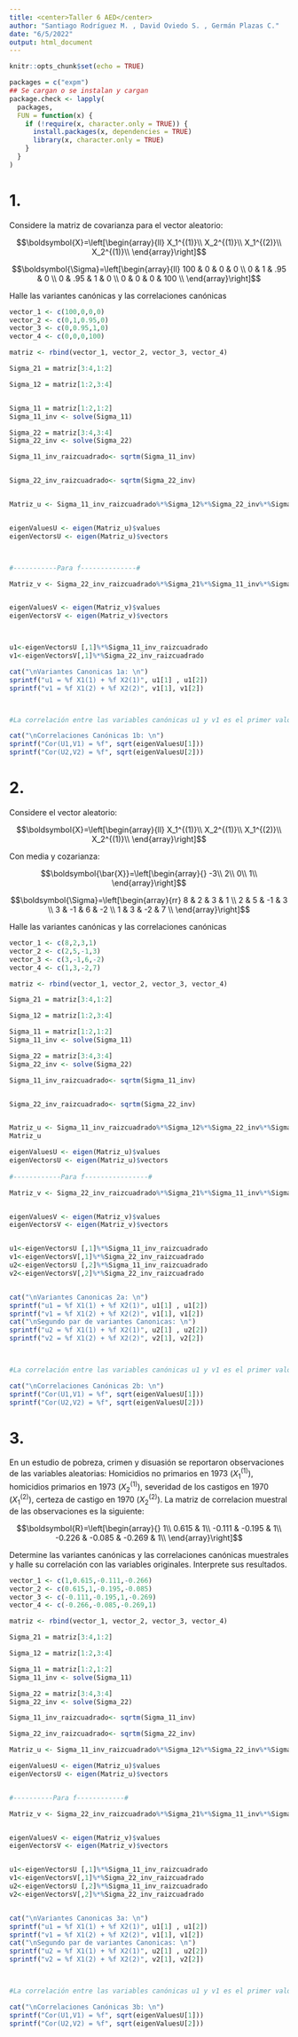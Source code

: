 ```yaml
---
title: <center>Taller 6 AED</center>
author: "Santiago Rodríguez M. , David Oviedo S. , Germán Plazas C."
date: "6/5/2022"
output: html_document
---
```


```r
knitr::opts_chunk$set(echo = TRUE)
```


```r
packages = c("expm")
## Se cargan o se instalan y cargan
package.check <- lapply(
  packages,
  FUN = function(x) {
    if (!require(x, character.only = TRUE)) {
      install.packages(x, dependencies = TRUE)
      library(x, character.only = TRUE)
    }
  }
)
```

# 1.
Considere la matriz de covarianza para el vector aleatorio:

$$\boldsymbol{X}=\left[\begin{array}{ll}
X_1^{(1)}\\
X_2^{(1)}\\
X_1^{(2)}\\
X_2^{(1)}\\
\end{array}\right]$$

$$\boldsymbol{\Sigma}=\left[\begin{array}{ll}
100 & 0 & 0 & 0 \\
0 & 1 & .95 & 0 \\
0 & .95 & 1 & 0 \\
0 & 0 & 0 & 100 \\
\end{array}\right]$$

Halle las variantes canónicas y las correlaciones canónicas

```r
vector_1 <- c(100,0,0,0)
vector_2 <- c(0,1,0.95,0)
vector_3 <- c(0,0.95,1,0)
vector_4 <- c(0,0,0,100)

matriz <- rbind(vector_1, vector_2, vector_3, vector_4)

Sigma_21 = matriz[3:4,1:2]

Sigma_12 = matriz[1:2,3:4]


Sigma_11 = matriz[1:2,1:2]
Sigma_11_inv <- solve(Sigma_11)

Sigma_22 = matriz[3:4,3:4]
Sigma_22_inv <- solve(Sigma_22)

Sigma_11_inv_raizcuadrado<- sqrtm(Sigma_11_inv)


Sigma_22_inv_raizcuadrado<- sqrtm(Sigma_22_inv)


Matriz_u <- Sigma_11_inv_raizcuadrado%*%Sigma_12%*%Sigma_22_inv%*%Sigma_21%*%Sigma_11_inv_raizcuadrado


eigenValuesU <- eigen(Matriz_u)$values
eigenVectorsU <- eigen(Matriz_u)$vectors



#-----------Para f--------------#

Matriz_v <- Sigma_22_inv_raizcuadrado%*%Sigma_21%*%Sigma_11_inv%*%Sigma_12%*%Sigma_11_inv_raizcuadrado


eigenValuesV <- eigen(Matriz_v)$values
eigenVectorsV <- eigen(Matriz_v)$vectors



u1<-eigenVectorsU [,1]%*%Sigma_11_inv_raizcuadrado
v1<-eigenVectorsV[,1]%*%Sigma_22_inv_raizcuadrado

cat("\nVariantes Canonicas 1a: \n")
sprintf("u1 = %f X1(1) + %f X2(1)", u1[1] , u1[2])
sprintf("v1 = %f X1(2) + %f X2(2)", v1[1], v1[2])



#La correlación entre las variables canónicas u1 y v1 es el primer valor propio de la matriz U.

cat("\nCorrelaciones Canónicas 1b: \n")
sprintf("Cor(U1,V1) = %f", sqrt(eigenValuesU[1]))
sprintf("Cor(U2,V2) = %f", sqrt(eigenValuesU[2]))
```

# 2.

Considere el vector aleatorio:

$$\boldsymbol{X}=\left[\begin{array}{ll}
X_1^{(1)}\\
X_2^{(1)}\\
X_1^{(2)}\\
X_2^{(1)}\\
\end{array}\right]$$

Con media y cozarianza:

$$\boldsymbol{\bar{X}}=\left[\begin{array}{}
-3\\
2\\
0\\
1\\
\end{array}\right]$$

$$\boldsymbol{\Sigma}=\left[\begin{array}{rr}
8 & 2 & 3 & 1 \\
2 & 5 & -1 & 3 \\
3 & -1 & 6 & -2 \\
1 & 3 & -2 & 7 \\
\end{array}\right]$$

Halle las variantes canónicas y las correlaciones canónicas

```r
vector_1 <- c(8,2,3,1)
vector_2 <- c(2,5,-1,3)
vector_3 <- c(3,-1,6,-2)
vector_4 <- c(1,3,-2,7)

matriz <- rbind(vector_1, vector_2, vector_3, vector_4)

Sigma_21 = matriz[3:4,1:2]

Sigma_12 = matriz[1:2,3:4]

Sigma_11 = matriz[1:2,1:2]
Sigma_11_inv <- solve(Sigma_11)

Sigma_22 = matriz[3:4,3:4]
Sigma_22_inv <- solve(Sigma_22)

Sigma_11_inv_raizcuadrado<- sqrtm(Sigma_11_inv)


Sigma_22_inv_raizcuadrado<- sqrtm(Sigma_22_inv)


Matriz_u <- Sigma_11_inv_raizcuadrado%*%Sigma_12%*%Sigma_22_inv%*%Sigma_21%*%Sigma_11_inv_raizcuadrado
Matriz_u

eigenValuesU <- eigen(Matriz_u)$values
eigenVectorsU <- eigen(Matriz_u)$vectors
 
#------------Para f----------------#

Matriz_v <- Sigma_22_inv_raizcuadrado%*%Sigma_21%*%Sigma_11_inv%*%Sigma_12%*%Sigma_11_inv_raizcuadrado


eigenValuesV <- eigen(Matriz_v)$values
eigenVectorsV <- eigen(Matriz_v)$vectors


u1<-eigenVectorsU [,1]%*%Sigma_11_inv_raizcuadrado
v1<-eigenVectorsV[,1]%*%Sigma_22_inv_raizcuadrado
u2<-eigenVectorsU [,2]%*%Sigma_11_inv_raizcuadrado
v2<-eigenVectorsV[,2]%*%Sigma_22_inv_raizcuadrado


cat("\nVariantes Canonicas 2a: \n")
sprintf("u1 = %f X1(1) + %f X2(1)", u1[1] , u1[2])
sprintf("v1 = %f X1(2) + %f X2(2)", v1[1], v1[2])
cat("\nSegundo par de variantes Canonicas: \n")
sprintf("u2 = %f X1(1) + %f X2(1)", u2[1] , u2[2])
sprintf("v2 = %f X1(2) + %f X2(2)", v2[1], v2[2])



#La correlación entre las variables canónicas u1 y v1 es el primer valor propio de la matriz U.

cat("\nCorrelaciones Canónicas 2b: \n")
sprintf("Cor(U1,V1) = %f", sqrt(eigenValuesU[1]))
sprintf("Cor(U2,V2) = %f", sqrt(eigenValuesU[2]))
```

# 3. 

En un estudio de pobreza, crimen y disuasión se reportaron observaciones de las variables aleatorias: Homicidios no primarios en 1973 $\left(X_1^{(1)}\right)$, homicidios primarios en  1973 $\left(X_2^{(1)}\right)$, severidad de los castigos en 1970 $\left(X_1^{(2)}\right)$, certeza de castigo en 1970 $\left(X_2^{(2)}\right)$. La matriz de correlacion muestral de las observaciones es la siguiente:

$$\boldsymbol{R}=\left[\begin{array}{}
1\\
0.615 & 1\\
-0.111 & -0.195 & 1\\
-0.226 & -0.085 & -0.269 & 1\\
\end{array}\right]$$

Determine las variantes canónicas y las correlaciones canónicas muestrales y halle su correlación con las variables originales. Interprete sus resultados.

```r
vector_1 <- c(1,0.615,-0.111,-0.266)
vector_2 <- c(0.615,1,-0.195,-0.085)
vector_3 <- c(-0.111,-0.195,1,-0.269)
vector_4 <- c(-0.266,-0.085,-0.269,1)

matriz <- rbind(vector_1, vector_2, vector_3, vector_4)

Sigma_21 = matriz[3:4,1:2]

Sigma_12 = matriz[1:2,3:4]

Sigma_11 = matriz[1:2,1:2]
Sigma_11_inv <- solve(Sigma_11)

Sigma_22 = matriz[3:4,3:4]
Sigma_22_inv <- solve(Sigma_22)

Sigma_11_inv_raizcuadrado<- sqrtm(Sigma_11_inv)

Sigma_22_inv_raizcuadrado<- sqrtm(Sigma_22_inv)

Matriz_u <- Sigma_11_inv_raizcuadrado%*%Sigma_12%*%Sigma_22_inv%*%Sigma_21%*%Sigma_11_inv_raizcuadrado

eigenValuesU <- eigen(Matriz_u)$values
eigenVectorsU <- eigen(Matriz_u)$vectors


#----------Para f------------#

Matriz_v <- Sigma_22_inv_raizcuadrado%*%Sigma_21%*%Sigma_11_inv%*%Sigma_12%*%Sigma_11_inv_raizcuadrado


eigenValuesV <- eigen(Matriz_v)$values
eigenVectorsV <- eigen(Matriz_v)$vectors


u1<-eigenVectorsU [,1]%*%Sigma_11_inv_raizcuadrado
v1<-eigenVectorsV[,1]%*%Sigma_22_inv_raizcuadrado
u2<-eigenVectorsU [,2]%*%Sigma_11_inv_raizcuadrado
v2<-eigenVectorsV[,2]%*%Sigma_22_inv_raizcuadrado


cat("\nVariantes Canonicas 3a: \n")
sprintf("u1 = %f X1(1) + %f X2(1)", u1[1] , u1[2])
sprintf("v1 = %f X1(2) + %f X2(2)", v1[1], v1[2])
cat("\nSegundo par de variantes Canonicas: \n")
sprintf("u2 = %f X1(1) + %f X2(1)", u2[1] , u2[2])
sprintf("v2 = %f X1(2) + %f X2(2)", v2[1], v2[2])



#La correlación entre las variables canónicas u1 y v1 es el primer valor propio de la matriz U.

cat("\nCorrelaciones Canónicas 3b: \n")
sprintf("Cor(U1,V1) = %f", sqrt(eigenValuesU[1]))
sprintf("Cor(U2,V2) = %f", sqrt(eigenValuesU[2]))
```
